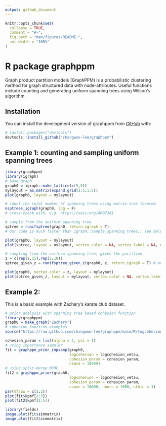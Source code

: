 ```yaml
---
output: github_document
---
```


<!-- README.md is generated from README.Rmd. Please edit that file -->

```r
knitr::opts_chunk$set(
  collapse = TRUE,
  comment = "#>",
  fig.path = "man/figures/README-",
  out.width = "100%"
)
```

# R package graphppm

<!-- badges: start -->
<!-- badges: end -->

Graph product partition models (GraphPPM) is a probabilistic clustering method for graph structured data with node-attributes. 
Useful functions include counting and generating uniform spanning trees using Wilson's algorithm.

## Installation

You can install the development version of graphppm from [GitHub](https://github.com/) with:

``` r
# install.packages("devtools")
devtools::install_github("changwoo-lee/graphppm")
```

## Example 1: counting and sampling uniform spanning trees

```r
library(graphppm)
library(igraph)
# base graph
graph0 = igraph::make_lattice(c(5,5))
mylayout = as.matrix(expand.grid(1:5,1:5))
plot(graph0, layout = mylayout)

# count the total number of spanning trees using matrix-tree theorem
nsptrees_igraph(graph0, log = F)
# cross-check with, e.g. https://oeis.org/A007341

# sample from the uniform spanning tree 
sptree = runifsptree(graph0, return.igraph = T) 
# Our code is much faster than igraph::sample_spanning_tree(); see below benchmark

plot(graph0, layout = mylayout)
plot(sptree, layout = mylayout, vertex.color = NA, vertex.label = NA, edge.color = "red", edge.width = 2,  add = T)

# sampling from the uniform spanning tree, given the partition 
z = c(rep(1,15),rep(2,10))
sptree_given_z = runifsptree_given_z(graph0, z, return.igraph = T) # output: (n-1) x 2 matrix of edge list

plot(graph0, vertex.color = z, layout = mylayout)
plot(sptree_given_z, layout = mylayout, vertex.color = NA, vertex.label = NA, edge.color = "red", edge.width = 2, add = T)

```


## Example 2: 



This is a basic example with Zachary's karate club dataset.

```r

# prior analysis with spanning tree based cohesion function 
library(graphppm)
graph0 = make_graph("Zachary")
# cohesion function examples
source("https://raw.github.com/changwoo-lee/graphppm/main/R/logcohesions.R")

cohesion_param = list(alpha = 1, psi = 1)
# using importance sampler
fit = graphppm_prior_impsamp(graph0, 
                             logcohesion = logcohesion_vetau, 
                             cohesion_param = cohesion_param, 
                             nsave = 10000)
# using split-merge MCMC
fit2 = graphppm_prior(graph0, 
                             logcohesion = logcohesion_vetau, 
                             cohesion_param = cohesion_param, 
                             nsave = 10000, nburn = 1000, nthin = 1)
par(mfrow = c(1,2))
plot(fit$kpmf[1:5])
plot(fit2$kpmf[1:5])

library(fields)
image.plot(fit$simmatrix)
image.plot(fit2$simmatrix)
```











